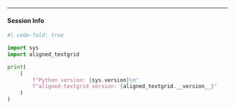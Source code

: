 
---------

#### Session Info {.unnumbered .unlisted}

```python
#| code-fold: true

import sys
import aligned_textgrid

print(
    (
        f"Python version: {sys.version}\n"
        f"aligned-textgrid version: {aligned_textgrid.__version__}"
    )
)
```
